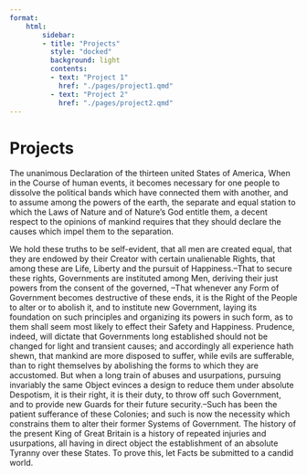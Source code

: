 ```yaml
---
format:
    html:
        sidebar:
        - title: "Projects"
          style: "docked"
          background: light
          contents:
          - text: "Project 1"
            href: "./pages/project1.qmd"
          - text: "Project 2"
            href: "./pages/project2.qmd"
---
```


# Projects
The unanimous Declaration of the thirteen united States of America, When in the Course of human events, it becomes necessary for one people to dissolve the political bands which have connected them with another, and to assume among the powers of the earth, the separate and equal station to which the Laws of Nature and of Nature's God entitle them, a decent respect to the opinions of mankind requires that they should declare the causes which impel them to the separation.

We hold these truths to be self-evident, that all men are created equal, that they are endowed by their Creator with certain unalienable Rights, that among these are Life, Liberty and the pursuit of Happiness.--That to secure these rights, Governments are instituted among Men, deriving their just powers from the consent of the governed, --That whenever any Form of Government becomes destructive of these ends, it is the Right of the People to alter or to abolish it, and to institute new Government, laying its foundation on such principles and organizing its powers in such form, as to them shall seem most likely to effect their Safety and Happiness. Prudence, indeed, will dictate that Governments long established should not be changed for light and transient causes; and accordingly all experience hath shewn, that mankind are more disposed to suffer, while evils are sufferable, than to right themselves by abolishing the forms to which they are accustomed. But when a long train of abuses and usurpations, pursuing invariably the same Object evinces a design to reduce them under absolute Despotism, it is their right, it is their duty, to throw off such Government, and to provide new Guards for their future security.--Such has been the patient sufferance of these Colonies; and such is now the necessity which constrains them to alter their former Systems of Government. The history of the present King of Great Britain is a history of repeated injuries and usurpations, all having in direct object the establishment of an absolute Tyranny over these States. To prove this, let Facts be submitted to a candid world.

